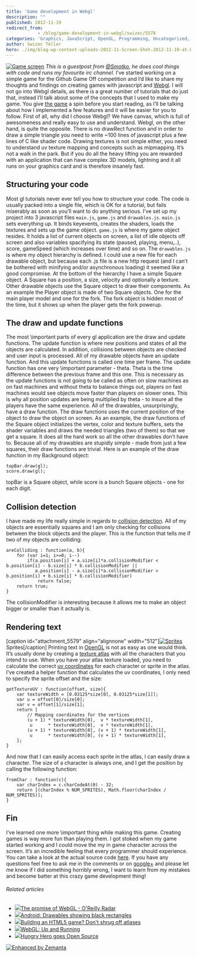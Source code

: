 ```yaml
---
title: 'Game development in Webgl'
description: ""
published: 2012-11-19
redirect_from: 
            - /blog/game-development-in-webgl/swizec/5578
categories: 'Graphics, JavaScript, OpenGL, Programming, Uncategorized, Video game development, Webgl'
author: Swizec Teller
hero: ./img/blog-wp-content-uploads-2012-11-Screen-Shot-2012-11-19-at-8.55.30-PM-1024x737.png
---
```

[![Game screen](./img/blog-wp-content-uploads-2012-11-Screen-Shot-2012-11-19-at-8.55.30-PM-1024x737.png "Game screen")](http://swizec.com/blog/wp-content/uploads/2012/11/Screen-Shot-2012-11-19-at-8.55.30-PM.png) _This is a guestpost from [@Smotko](http://twitter.com/smotko), he does cool things with code and runs my favourite irc channel._ I’ve started working on a simple game for the Github Game Off competition and I’d like to share my thoughts and findings on creating games with javascript and [Webgl](http://www.khronos.org/webgl/ "WebGL"). I will not go into Webgl details, as there is a great number of tutorials that do just that, instead I’ll talk about some of the concepts that I used to make my game. You give [the game](http://psywerx.github.com/game-off-2012/) a spin before you start reading, as I’ll be talking about how I implemented a few features and it will be easier for you to follow. First of all, why did I choose Webgl? We have canvas, which is full of awesomeness and really easy to use and understand. Webgl, on the other hand, is quite the opposite. There is no drawRect function and in order to draw a simple triangle you need to write ~100 lines of javascript plus a few lines of C like shader code. Drawing textures is not simple either, you need to understand uv texture mapping and concepts such as mipmapping. It’s not a walk in the park. But if you do all the heavy lifting you are rewarded with an application that can have complex 3D models, lightning and it all runs on your graphics card and is therefore insanely fast.

## Structuring your code

Most gl tutorials never ever tell you how to structure your code. The code is usually packed into a single file, which is OK for a tutorial, but fails miserably as soon as you’ll want to do anything serious. I’ve set up my project into 3 javascript files `main.js`, `game.js` and `drawables.js`. `main.js` sets everything up. It binds keyevents, creates the shaders, loads the textures and sets up the game object. `game.js` is where my game object resides. It holds a list of current objects on screen, a list of idle objects off screen and also variables spacifying its state (paused, playing, menu,..), score, gameSpeed (which increases over time) and so on. The `drawables.js` is where my object hierarchy is defined. I could use a new file for each drawable object, but because each .js file is a new http request (and I can’t be bothered with minifying and/or asynchronous loading) it seemed like a good compromise. At the bottom of the hierarchy I have a simple Square object. A Square has a position, a size, velocity and optionally a texture. Other drawable objects use the Square object to draw their components. As an example the Player object is made of two Square objects. One for the main player model and one for the fork. The fork object is hidden most of the time, but it shows up when the player gets the fork powerup.

## The draw and update functions

The most \\important parts of every gl application are the draw and update functions. The update function is where new positions and states of all the objects are calculated. In addition, collisions between objects are checked and user input is processed. All of my drawable objects have an update function. And this update functions is called one time per frame. The update function has one very \\important parameter - theta. Theta is the time difference between the previous frame and this one. This is necessary as the update functions is not going to be called as often on slow machines as on fast machines and without theta to balance things out, players on fast machines would see objects move faster than players on slower ones. This is why all position updates are being multiplied by theta - to insure all the players have the same experience. All of the drawables, unsurprisingly, have a draw function. The draw functions uses the current position of the object to draw the object on screen. As an example, the draw functions of the Square object initializes the vertex, color and texture buffers, sets the shader variables and draws the needed triangles (two of them) so that we get a square. It does all the hard work so all the other drawables don’t have to. Because all of my drawables are stupidly simple - made from just a few squares, their draw functions are trivial. Here is an example of the draw function in my Background object:

```
topBar.draw(gl);
score.draw(gl);
```

topBar is a Square object, while score is a bunch Square objects - one for each digit.

## Collision detection

I have made my life really simple in regards to [collision detection](http://en.wikipedia.org/wiki/Collision_detection "Collision detection"). All of my objects are essentially squares and I am only checking for collisions between the block objects and the player. This is the function that tells me if two of my objects are colliding:

```
areColliding : function(a, b){
	for (var i=1; i>=0; i--)
		if(a.position[i] + a.size[i]*a.collisionModifier < b.position[i] - b.size[i] * b.collisionModifier ||
		   a.position[i] - a.size[i]*a.collisionModifier >  b.position[i] + b.size[i] * b.collisionModifier)
			return false;
	return true;
}
```

The collisionModifier is interesting because it allows me to make an object bigger or smaller than it actually is.

## Rendering text

\[caption id="attachment_5579" align="alignnone" width="512"][![Sprites](http://swizec.com/blog/wp-content/uploads/2012/11/text.png "Sprites")](./img/blog-wp-content-uploads-2012-11-text.png) Sprites\[/caption] Printing text in [OpenGL](http://www.opengl.org/ "OpenGL") is not as easy as one would think. It’s usually done by creating a [texture atlas](http://en.wikipedia.org/wiki/Texture_atlas "Texture atlas") with all the characters that you intend to use. When you have your atlas texture loaded, you need to calculate the correct [uv coordinates](http://en.wikipedia.org/wiki/UV_mapping "UV mapping") for each character or sprite in the atlas. I’ve created a helper function that calculates the uv coordinates, I only need to specify the sprite offset and the size:

```
getTextureUV : function(offset, size){
	var textureWidth = [0.03125*size[0], 0.03125*size[1]];
	var u = offset[0]/size[0];
	var v = offset[1]/size[1];
	return [
		// Mapping coordinates for the vertices
		(u + 1) * textureWidth[0],  v * textureWidth[1], 
		 u      * textureWidth[0],  v * textureWidth[1],
		(u + 1) * textureWidth[0], (v + 1) * textureWidth[1], 
		 u      * textureWidth[0], (v + 1) * textureWidth[1], 
	];
}
```

And now that I can easily access each sprite in the atlas, I can easily draw a character. The size of a character is always one, and I get the position by calling the following function:

```
fromChar : function(c){
	var charIndex = c.charCodeAt(0) - 32;
	return [(charIndex % NUM_SPRITES), Math.floor(charIndex / NUM_SPRITES)];
}
```

## Fin

I’ve learned one more \\important thing while making this game. Creating games is way more fun than playing them. I got stoked when my game started working and I could move the my in game character across the screen. It’s an incredible feeling that every programmer should experience. You can take a look at the actual source code [here](https://github.com/Smotko/game-off-2012). If you have any questions feel free to ask me in the comments or on [google+](https://plus.google.com/u/0/109772113087805631318/posts) and please let me know if I did something horribly wrong, I want to learn from my mistakes and become batter at this crazy game development thing!

###### Related articles

- [![](http://i.zemanta.com/noimg_55_80_80.jpg)](http://radar.oreilly.com/2012/10/the-promise-of-webgl.html)[The promise of WebGL - O'Reilly Radar](http://radar.oreilly.com/2012/10/the-promise-of-webgl.html)
- [![](http://i.zemanta.com/noimg_69_80_80.jpg)](http://stackoverflow.com/questions/13325718/android-drawables-showing-black-rectangles)[Android: Drawables showing black rectangles](http://stackoverflow.com/questions/13325718/android-drawables-showing-black-rectangles)
- [![](http://i.zemanta.com/113134040_80_80.jpg)](http://www.gamasutra.com/view/news/177857/Building_an_HTML5_game_Dont_shrug_off_atlases.php)[Building an HTML5 game? Don't shrug off atlases](http://www.gamasutra.com/view/news/177857/Building_an_HTML5_game_Dont_shrug_off_atlases.php)
- [![](http://i.zemanta.com/noimg_61_80_80.jpg)](http://www.i-programmer.info/bookreviews/6-graphics/4913-webgl-up-and-running.html)[WebGL: Up and Running](http://www.i-programmer.info/bookreviews/6-graphics/4913-webgl-up-and-running.html)
- [![](http://i.zemanta.com/125140677_80_80.jpg)](http://www.hsharma.com/games/hungry-hero-goes-open-source/)[Hungry Hero goes Open Source](http://www.hsharma.com/games/hungry-hero-goes-open-source/)

[![Enhanced by Zemanta](http://img.zemanta.com/zemified_e.png?x-id=df679669-f18c-4dd9-aa88-18a88e95861b)](http://www.zemanta.com/?px "Enhanced by Zemanta")